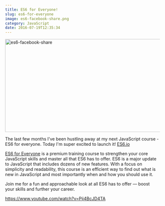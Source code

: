 ```yaml
---
title: ES6 for Everyone!
slug: es6-for-everyone
image: es6-facebook-share.png
category: JavaScript
date: 2016-07-19T12:35:34
---
```


<a href="https://es6.io" rel="attachment wp-att-3793"><img src="es6-facebook-share-650x309.png" alt="es6-facebook-share" width="640" height="304" class="size-large wp-image-3793" /></a>

The last few months I've been hustling away at my next JavaScript course - ES6 for everyone. Today I'm super excited to launch it! <a href="https://ES6.io">ES6.io</a>

<a href="https://ES6.io">ES6 for Everyone</a> is a premium training course to strengthen your core JavaScript skills and master all that ES6 has to offer. ES6 is a major update to JavaScript that includes dozens of new features. With a focus on simplicity and readability, this course is an efficient way to find out what is new in JavaScript and most importantly when and how you should use it.

Join me for a fun and approachable look at all ES6 has to offer — boost your skills and further your career.

https://www.youtube.com/watch?v=Pji4BcJD4TA